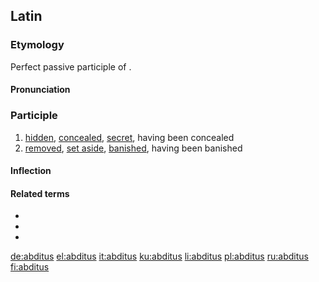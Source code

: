==Latin==

===Etymology===
Perfect passive participle of {{m|la|abdō||remove, withdraw, put away}}.

====Pronunciation====
{{a|Classical}} {{IPA|/ˈab.di.tus/|lang=la}}

===Participle===
{{la-perfect participle|abdit}}

# [[hid]]den, [[conceal]]ed, [[secret]], having been concealed
# [[remove]]d, [[set aside]], [[banish]]ed, having been banished

====Inflection====
{{la-decl-1&2|abdit}}

====Related terms====
* {{l|la|abditē}}
* {{l|la|abditīvus}}
* {{l|la|abdō}}

[[de:abditus]]
[[el:abditus]]
[[it:abditus]]
[[ku:abditus]]
[[li:abditus]]
[[pl:abditus]]
[[ru:abditus]]
[[fi:abditus]]